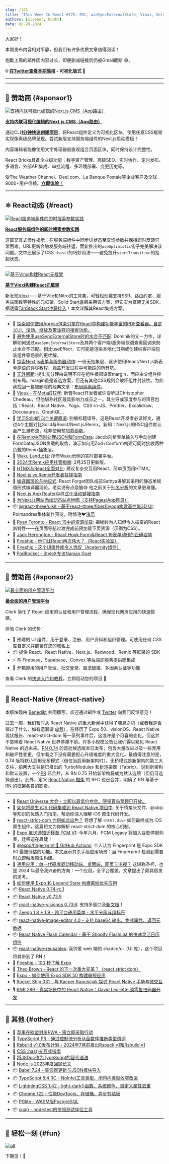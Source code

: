 ```yaml
---
slug: /175
title: "This Week In React #175: RSC, useSyncExternalStore, Vinxi, Server Actions, Next.js, Remix, margins, WakuLand, R3F-uikit, React-Forget, RN releases, Bridgeless, Expo Fingerprint, Flash Calendar, Zeego, RN Reusables..."
authors: [slorber, bndkt]
date: 02-28-2024
---
```


大家好！

本周发布内容相对平静，但我们有许多优质文章值得阅读！

抱歉上周的邮件因内容过长，即便删减链接后仍被Gmail截断 😅。

<!-- truncate -->

**💡 [在Twitter查看本期简报](https://slo.im/thread) - 可视化版式 🎨**

---


<Support />

---

## 💸 赞助商 {#sponsor1}

[![支持内联可视化编辑的Next.js CMS（App路由）](/emails/issues/169/reactbricks.jpg)](https://reactbricks.com/?utm_source=twir&utm_campaign=twir_2024&utm_medium=email)

**[支持内联可视化编辑的Next.js CMS（App路由）](https://reactbricks.com/?utm_source=twir&utm_campaign=twir_2024&utm_medium=email)**

通过CLI[**1分钟快速创建项目**](https://reactbricks.com/sign-up?utm_source=twir&utm_campaign=twir_2024&utm_medium=email)，将React组件定义为可视化区块，使用任意CSS框架实现像素级品牌呈现。尝试新版支持服务端组件的Next.js启动模板！

内容编辑者能像使用文字处理器般直观组合页面区块，同时保持设计完整性。

React Bricks具备企业级功能：数字资产管理、高级SEO、实时协作、定时发布、多语言、外部API集成、审批流程、多环境部署、变更历史等。

受The Weather Channel、Deel.com、La Banque Postale等企业客户及全球9000+用户信赖。[**立即体验！**](https://reactbricks.com/sign-up?utm_source=twir&utm_campaign=twir_2024&utm_medium=email)

---

## ⚛️ React动态 {#react}

[![React服务端组件的即时搜索参数实践](/emails/issues/175/next-search.jpg)](https://buildui.com/posts/instant-search-params-with-react-server-components)

**[React服务端组件的即时搜索参数实践](https://buildui.com/posts/instant-search-params-with-react-server-components)**

这篇交互式佳作揭示：在服务端组件中同步UI状态至查询参数并保持即时反馈异常困难。URL更新会触发服务端往返，而新推出的`useOptimistic`钩子完美解决该问题。文中还展示了CSS `:has()`的巧妙用法——避免提升`startTransition`的挂起状态。

---

[![基于Vinxi构建React元框架](/emails/issues/175/vinxi.jpg)](https://www.brenelz.com/posts/building-a-react-metaframework-with-vinxi/)

**[基于Vinxi构建React元框架](https://www.brenelz.com/posts/building-a-react-metaframework-with-vinxi/)**

新发现[Vinxi](https://vinxi.vercel.app/)——基于Vite和Nitro的工具集，可轻松创建支持SSR、路由约定、服务端函数等特性的元框架。Solid Start底层采用该方案，但它实为框架无关SDK。据透露[TanStack Start也将接入](https://twitter.com/sebastienlorber/status/1762809340719780080)！本文详解其React集成方案。

---

- 💸 [探索如何使用Apryse渲染引擎在React中构建功能丰富的PDF查看器。自定义UI、滚动、缩放及带注释的搜索功能。](https://apryse.com/blog/build-custom-react-pdf-viewer?utm_source=thisweekinreact2&utm_medium=email&utm_campaign=newsletter2)
- 📜 [避免使用useSyncExternalStore时的水合不匹配](https://tkdodo.eu/blog/avoiding-hydration-mismatches-with-use-sync-external-store): Dominik的又一力作，详解如何通过`useSyncExternalStore`及其两个客户端/服务端快调查看回调来防止水合不匹配。相比useEffect，它可能是渲染本地化日期或创建纯客户端包装组件等场景的更优解。
- 📜 [探索Next.js表单与服务器动作](https://www.robinwieruch.de/next-forms/): 一份无抽象层、逐步使用React/Next.js新表单原语的详尽教程，涵盖开发过程中可能踩的所有坑。
- 📜 [无外间距](https://kyleshevlin.com/no-outer-margin/): 提出充分理由说明不应在组件根部设置margin，而应由父组件控制布局。margin虽是首选方案，但还有其他CSS规则会破坏组件封装性。为此我找回一篇被删除的经典文章：[布局隔离组件](https://web.archive.org/web/20201024040746/https://visly.app/blog/layout-isolated-components)。
- 📜 [Vjeux - 在Meta的12年](https://blog.vjeux.com/2024/project/12-years-at-meta.html): 新晋React开发者或许没听过Christopher Chedeau，但他堪称社区最具影响力成员之一。其主导或深度参与的项目包括：React、React Native、Yoga、CSS-in-JS、Prettier、Excalidraw、Docusaurus、GraphQL...
- 📜 [学习Solid的四个关键原语](https://www.brenelz.com/posts/learning-four-key-primitives-in-solid/): 别被标题误导，这是React开发者必读好文，通过4个主题对比Solid与React/Next.js/Remix。新知：Next.js的RSC组件默认会产生瀑布流，除非使用预加载函数。
- 📜 [在Remix中同时处理JSON和FormData](https://www.jacobparis.com/content/conform-json-formdata): Jacob剖析表单输入与手动创建FormData/JSON负载的取舍，演示如何用Zod+Conform构建可同时接收两种负载的Remix抽象层。
- 📜 [Waku Land上线](https://interbolt.org/blog/waku-land/): 所有Waku示例的实时部署平台。
- 📜 [2024年Remix应用托管指南](https://www.jacobparis.com/content/where-to-host-remix?ref=twitter): 2月25日更新版。
- 📜 [HTMX与React全面对比](https://semaphoreci.com/blog/htmx-react): 建议复杂交互用React，简单页面用HTMX。
- 📜 [Next.js vs Remix开发者抉择指南](https://blog.saeloun.com/2024/02/21/next.js-vs-remix/)
- 📜 [编译器理论与响应式](https://www.recompiled.dev/blog/ssa/): React Forget团队成员Sathya讲解其采用的静态单赋值形式编译器理论。老实说有点烧脑😅 他之前关于[别名分析](https://www.recompiled.dev/blog/alias-analysis/)的文章更易懂。
- 📜 [Next.js App Router中样式化活动链接指南](https://spacejelly.dev/posts/how-to-style-active-links-in-next-js-app-router)
- 📜 [为Next.js网站添加动态站点地图（支持Pages/App目录）](https://claritydev.net/blog/nextjs-dynamic-sitemap-pages-app-directory)
- 📦 [@react-three/uikit - 基于react-three/fiber和yoga构建高性能3D UI](https://github.com/pmndrs/uikit): Poimandres集体新作预览，附惊艳🐦[演示](https://twitter.com/0xca0a/status/1762069894932160943)
- 🎥 [Ryan Toronto - React 19中的资源加载](https://www.youtube.com/watch?v=dxWLp-8mXes): 揭秘鲜为人知但令人振奋的React新特性——在页面导航过渡完成前预加载下页资源（示例为CSS）。
- 🎥 [Jack Herrington - React Hook Form与React 19表单动作的正确姿势](https://www.youtube.com/watch?v=VLk45JBe8L8)
- 🎥 [Fireship - 他们让React再次伟大？（React实验室）](https://www.youtube.com/watch?v=4k6Xgjqkad4)
- 🎥 [Fireship - 这个UI组件库令人惊叹（Aceternity组件）](https://www.youtube.com/watch?v=RPa3_AD1_Vs)
- 🎙️ [PodRocket - StyleX专访Naman Goel](https://podrocket.logrocket.com/stylex-naman-goel)

<SubscribeFormEmbed placement="middle" />

---

## 💸 赞助商 {#sponsor2}

[![最全面的用户管理平台](/emails/issues/172/clerk.jpg)](https://clerk.com/?utm_source=sponsorship&utm_medium=newsletter&utm_campaign=thisweekinreact&utm_term=02-28-24)

**[最全面的用户管理平台](https://clerk.com/?utm_source=sponsorship&utm_medium=newsletter&utm_campaign=thisweekinreact&utm_term=02-28-24)**

Clerk 简化了 React 应用的认证和用户管理流程，确保现代网页应用的快速搭建。

体验 Clerk 的优势：

- 💅 预建的 UI 组件，用于登录、注册、用户资料和组织管理。可使用任何 CSS 库自定义并部署在您的域名上
- 📦 提供 React、React Native、Next.js、Redwood、Remix 等框架的 SDK
- ⚡ 与 Firebase、Supabase、Convex 等后端即服务提供商集成
- 🎁 开箱即用的用户管理、社交登录、魔法链接、多因素认证等功能

查看 Clerk 的[快速入门和教程](https://clerk.com/docs/quickstarts/overview?utm_source=sponsorship&utm_medium=newsletter&utm_campaign=thisweekinreact&utm_term=02-28-24)，立即启动您的项目 🚀

---

## 📱 React-Native {#react-native}

本版块现由 [Benedikt](https://twitter.com/bndkt) 共同撰写。欢迎通过邮件或 [Twitter](https://twitter.com/bndkt) 向我们反馈意见！

过去一周，我们暂时从 React Native 的重大新闻中获得了喘息之机（或者我是否错过了什么，如有遗漏请 [@我](https://twitter.com/bndkt)）。在经历了 Expo 50、visionOS、React Native 现状报告、react-strict-dom 等一系列事件后，这或许是个可喜的变化。但这并不意味着 React Native 世界停滞不前。许多小规模公告让我们得以窥见 React Native 的近未来。[RN 0.74](https://github.com/facebook/react-native/blob/ee2bc59dfe4579cad3b7f0b5de667a89fcac8710/CHANGELOG.md#0740-rc0) 的首批候选版本已发布，包含大量改进以及一些弃用和破坏性变更，但乍看之下没有需要担心升级难度的重大变化。最值得注意的是，0.74 版将默认启用无桥模式（但仅当启用新架构时）。无桥模式是新架构的第三大支柱，前两大支柱是已推出的 TurboModules 和新渲染器（Fabric）。说到新架构和默认设置，一个[PR](https://github.com/facebook/react-native/pull/43135) 已合并，从 RN 0.75 开始新架构将成为默认选项（但仍可选择退出）。此外，定义 [React Native 框架](https://github.com/react-native-community/discussions-and-proposals/blob/main/proposals/0759-react-native-frameworks.md) 的 RFC 也已合并，明确了 RN 与基于 RN 的框架各自的职责。

---

- 💸 [React Universe 大会 - 立即以最低价参会。限量盲鸟票现已开放。](https://www.reactuniverseconf.com/)
- 📜 [如何将原生 iOS 代码集成到 React Native 项目中](https://www.themorrow.digital/blog/how-to-integrate-native-modules-in-react-native-ios-apps): 关于桥接头文件、@objc 等知识的优质入门指南，帮助你深入理解 iOS 原生代码开发。
- 📜 [react-strict-dom 为何如此出色？](https://szymonrybczak.dev/blog/react-strict-dom) 若想了解 `<html.div>` 如何最终成为 iOS 原生组件，这篇短文为你解析 react-strict-dom 的核心机制。
- 📜 [Expo 推送通知迁移至 FCM V1](https://expo.dev/blog/expo-push-notifications-migrating-to-fcm-v1): 今年六月，FCM Legacy 将加入谷歌停服列表，迁移迫在眉睫！
- 📜 [@expo/fingerprint 🤝 GitHub Actions](https://expo.dev/blog/expo-fingerprint-github-actions): 个人认为 Fingerprint 是 Expo SDK 50 最被低估的功能。本文展示其杀手级应用场景：当 Fingerprint 检测到需要时立即触发原生构建。
- 📜 [通用应用：单一代码库驱动移动端、桌面端、网页与电视？](https://www.reactnativetv.com/blog/universal-apps-powering-seven-platforms) 这堪称圣杯，也是 2024 年最令我兴奋的方向：一个应用，全平台覆盖。文章提出了颇具启发的思考。
- 📜 [如何使用 Expo 和 Legend State 构建离线优先应用](https://expo.dev/blog/offline-first-apps-with-expo-and-legend-state)
- 📦 [React Native 0.74-rc.1](https://github.com/facebook/react-native/releases/tag/v0.74.0-rc.1)
- 📦 [React Native v0.73.5](https://github.com/facebook/react-native/releases/tag/v0.73.5)
- 📦 [react-native-visionos 0.73.6](https://github.com/callstack/react-native-visionos/releases/tag/v0.73.6-visionos): 支持多窗口及[新文档](https://callstack.github.io/react-native-visionos-docs/)！
- 📦 [Zeego 1.8 + 1.9 - 跨平台通用菜单 - 水平分组与组标签](https://github.com/nandorojo/zeego/releases)
- 📦 [react-native-image-editor 4.0 - 支持 base64 输出、格式属性、返回元数据](https://github.com/callstack/react-native-image-editor/releases/tag/4.0.0)
- 📦 [React Native Flash Calendar - 基于 Shopify FlashList 的快速灵活日历组件](https://github.com/MarceloPrado/flash-calendar)
- 📦 [react-native-reusables](https://github.com/mrzachnugent/react-native-reusables): 我钟爱 web 端的 shadcn/ui（UI 库），这个项目将其带到了 RN！
- 🎥 [Fireship - 100 秒了解 Expo](https://www.youtube.com/watch?v=vFW_TxKLyrE)
- 🎥 [Theo Brown - React 的下一次重大变革？（react strict dom）](https://www.youtube.com/watch?v=hz5gbCXJ-vA)
- 🎥 [Expo - 如何使用 Expo SDK 50 构建电视应用](https://www.youtube.com/watch?v=PUMBWeLVuiw)
- 🎙️ [Rocket Ship 031 - 与 Kacper Kapuściak 探讨 React Native 手势与微交互](https://share.transistor.fm/s/64cd1071)
- 🎙️ [RNR 289 - 真实场景中的 React Native：David Leuliette 谈零售扫码器开发](https://www.reactnativeradio.com/episodes/rnr-289-real-life-react-native-david-leuliette-talks-retail-shake-scanner)

---

## 🔀 其他 {#other}

- 📣 [苹果在欧盟封杀PWA - 需立即采取行动](https://open-web-advocacy.org/apple-attempts-killing-webapps/)
- 👀 [TypeScript PR - 通过控制流分析从函数体推断类型谓词](https://github.com/microsoft/TypeScript/pull/57465)
- 👀 [Rsbuild v1.0发布计划 - 2024年7月前推出Rspack v1和Rsbuild v1](https://github.com/web-infra-dev/rsbuild/discussions/1678)
- 📜 [CSS :has()交互式指南](https://ishadeed.com/article/css-has-guide/)
- 📜 [将JSDoc作为TypeScript的替代语法](https://alexharri.com/blog/jsdoc-as-an-alternative-typescript-syntax)
- 📜 [Node.js 2023年度回顾长文](https://blog.rafaelgss.dev/nodejs-2023-year-in-review)
- 📦 [Babel 7.24 - 装饰器更新与JSON模块导入](https://babeljs.io/blog/2024/02/28/7.24.0)
- 📦 [TypeScript 5.4 RC - NoInfet工具类型、闭包内类型收窄改进](https://devblogs.microsoft.com/typescript/announcing-typescript-5-4-rc/)
- 📦 [LightningCSS 1.42 - light-dark()函数、系统颜色、自定义属性去重](https://github.com/parcel-bundler/lightningcss/releases/tag/v1.24.0)
- 📦 [Chrome 122 - 性能DevTools、存储桶、异步剪贴板](https://developer.chrome.com/blog/new-in-chrome-122/)
- 📦 [PGlite - WASM版PostgreSQL](https://github.com/electric-sql/pglite)
- 📦 [snap - node:test的快照测试伴侣工具](https://github.com/mcollina/snap)

---

## 🤭 轻松一刻 {#fun}

[![alt](/emails/issues/175/meme.jpg)](https://twitter.com/sebastienlorber/status/1760963583603581163)

下期见！👋